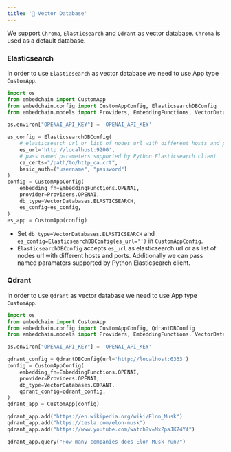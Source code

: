 ---
title: '💾 Vector Database'
---

We support `Chroma`, `Elasticsearch` and `Qdrant` as vector database. 
`Chroma` is used as a default database.

### Elasticsearch
In order to use `Elasticsearch` as vector database we need to use App type `CustomApp`. 
```python
import os
from embedchain import CustomApp
from embedchain.config import CustomAppConfig, ElasticsearchDBConfig
from embedchain.models import Providers, EmbeddingFunctions, VectorDatabases

os.environ["OPENAI_API_KEY"] = 'OPENAI_API_KEY'

es_config = ElasticsearchDBConfig(
	# elasticsearch url or list of nodes url with different hosts and ports.
	es_url='http://localhost:9200',
	# pass named parameters supported by Python Elasticsearch client
	ca_certs="/path/to/http_ca.crt",
	basic_auth=("username", "password")
)
config = CustomAppConfig(
	embedding_fn=EmbeddingFunctions.OPENAI, 
	provider=Providers.OPENAI, 
	db_type=VectorDatabases.ELASTICSEARCH, 
	es_config=es_config,
)
es_app = CustomApp(config)
```
- Set `db_type=VectorDatabases.ELASTICSEARCH` and `es_config=ElasticsearchDBConfig(es_url='')` in `CustomAppConfig`.
- `ElasticsearchDBConfig` accepts `es_url` as elasticsearch url or as list of nodes url with different hosts and ports. Additionally we can pass named paramaters supported by Python Elasticsearch client.


### Qdrant

In order to use `Qdrant` as vector database we need to use App type `CustomApp`. 

```python
import os
from embedchain import CustomApp
from embedchain.config import CustomAppConfig, QdrantDBConfig
from embedchain.models import Providers, EmbeddingFunctions, VectorDatabases

os.environ["OPENAI_API_KEY"] = 'OPENAI_API_KEY'

qdrant_config = QdrantDBConfig(url='http://localhost:6333')
config = CustomAppConfig(
	embedding_fn=EmbeddingFunctions.OPENAI, 
	provider=Providers.OPENAI, 
	db_type=VectorDatabases.QDRANT, 
	qdrant_config=qdrant_config,
)
qdrant_app = CustomApp(config)

qdrant_app.add("https://en.wikipedia.org/wiki/Elon_Musk")
qdrant_app.add("https://tesla.com/elon-musk")
qdrant_app.add("https://www.youtube.com/watch?v=MxZpaJK74Y4")

qdrant_app.query("How many companies does Elon Musk run?")
```